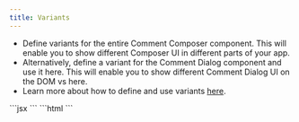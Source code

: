 ```yaml
---
title: Variants
---
```

- Define variants for the entire Comment Composer component. This will enable you to show different Composer UI in different parts of your app.
- Alternatively, define a variant for the Comment Dialog component and use it here. This will enable you to show different Comment Dialog UI on the DOM vs here.
- Learn more about how to define and use variants [here](/ui-customization/variants).

<Tabs>
    <Tab title="React / Next.js">
      ```jsx
      <VeltCommentComposer 
        variant="component-variant" 
        dialogVariant="dialog-variant"
      />
      ```
    </Tab>
    <Tab title="Other Frameworks">
      ```html
      <velt-comment-composer 
        dialog-variant="dialog-variant"
        variant="component-variant"
      ></velt-comment-composer> 
      ```
    </Tab>
</Tabs>